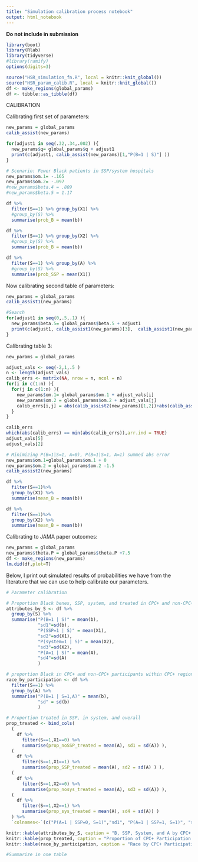 ```yaml
---
title: "Simulation calibration process notebook"
output: html_notebook
---
```


**Do not include in submission**

```r
library(boot)
library(Rlab)
library(tidyverse)
#library(ramify)
options(digits=3)

source("HSR_simulation_fn.R", local = knitr::knit_global())
source("HSR_param_calib.R", local = knitr::knit_global())
df <- make_regions(global_params)
df <- tibble::as_tibble(df)
```

CALIBRATION

Calibrating first set of parameters:

```r
new_params = global_params
calib_assist(new_params)

for(adjust1 in seq(.32,.34,.002) ){
  new_params$q= global_params$q + adjust1
  print(c(adjust1, calib_assist(new_params)[1,"P(B=1 | S)"] ))
}
```


```r
# Scenario: Fewer Black patients in SSP/system hospitals
new_params$om.1= -.165
new_params$om.2= -.097
#new_params$beta.4 = .809
#new_params$beta.5 = 1.17

df %>% 
  filter(S==1) %>% group_by(X1) %>% 
  #group_by(S) %>%
  summarise(prob_B = mean(b))

df %>% 
  filter(S==1) %>% group_by(X2) %>% 
  #group_by(S) %>%
  summarise(prob_B = mean(b))

df %>% 
  filter(S==1) %>% group_by(A) %>% 
  #group_by(S) %>%
  summarise(prob_SSP = mean(X1))

```

Now calibrating second table of parameters: 

```r
new_params = global_params
calib_assist1(new_params)

#Search
for(adjust1 in seq(0,.5,.1) ){
  new_params$beta.5= global_params$beta.5 + adjust1
  print(c(adjust1, calib_assist1(new_params)[3],  calib_assist1(new_params)[4]))
}

```

Calibrating table 3: 

```r
new_params = global_params

adjust_vals <- seq(-2,1,.5 )
n <- length(adjust_vals)
calib_errs <- matrix(NA, nrow = n, ncol = n)
for(i in c(1:n) ){
  for(j in c(1:n) ){
    new_params$om.1= global_params$om.1 + adjust_vals[i]
    new_params$om.2 = global_params$om.2 + adjust_vals[j]
    calib_errs[i,j] = abs(calib_assist2(new_params)[1,2])+abs(calib_assist2(new_params)[2,2])
  }
}

calib_errs
which(abs(calib_errs) == min(abs(calib_errs)),arr.ind = TRUE)
adjust_vals[5]
adjust_vals[2]

# Minimizing P(B=1|S=1, A=0), P(B=1|S=1, A=1) summed abs error
new_params$om.1=global_params$om.1 + 0
new_params$om.2 = global_params$om.2 -1.5
calib_assist2(new_params)

```

```r
df %>% 
  filter(S==1)%>%
  group_by(X1) %>% 
  summarise(mean_B = mean(b))

df %>% 
  filter(S==1)%>%
  group_by(X2) %>% 
  summarise(mean_B = mean(b))
```

Calibrating to JAMA paper outcomes: 

```r
new_params = global_params
new_params$theta.P = global_params$theta.P +7.5
df <- make_regions(new_params)
lm.did(df,plot=T)
```

Below, I print out simulated results of probabilities we have from the literature that we can use to help calibrate our parameters. 

```r
# Parameter calibration

# Proportion Black benes, SSP, system, and treated in CPC+ and non-CPC+ regions
attributes_by_S <- df %>% 
  group_by(S) %>% 
  summarise("P(B=1 | S)" = mean(b),
            "sd1"=sd(b),
            "P(SSP=1 | S)" = mean(X1),
            "sd2"=sd(X1),
            "P(system=1 | S)" = mean(X2),
            "sd3"=sd(X2),
            "P(A=1 | S)" = mean(A),
            "sd4"=sd(A)
            ) 

# proportion Black in CPC+ and non-CPC+ participants within CPC+ regions
race_by_participation <- df %>% 
  filter(S==1) %>% 
  group_by(A) %>%
  summarise("P(B=1 | S=1,A)" = mean(b),
            "sd" = sd(b)
            ) 

# Proportion treated in SSP, in system, and overall
prop_treated <- bind_cols(
  (
    df %>% 
      filter(S==1,X1==0) %>% 
      summarise(prop_noSSP_treated = mean(A), sd1 = sd(A)) ),
  (
    df %>% 
      filter(S==1,X1==1) %>% 
      summarise(prop_SSP_treated = mean(A), sd2 = sd(A) ) ),
  (
    df %>% 
      filter(S==1,X2==0) %>% 
      summarise(prop_nosys_treated = mean(A), sd3 = sd(A)) ),
  (
    df %>% 
      filter(S==1,X2==1) %>% 
      summarise(prop_sys_treated = mean(A), sd4 = sd(A)) )
  ) %>% 
  `colnames<-`(c("P(A=1 | SSP=0, S=1)","sd1", "P(A=1 | SSP=1, S=1)", "sd2","P(A=1| sys=0, S=1)", "sd3","P(A=1 | sys=1, S=1)","sd4"))

knitr::kable(attributes_by_S, caption = "B, SSP, System, and A by CPC+ or non-CPC+ region")
knitr::kable(prop_treated, caption = "Proportion of CPC+ Participation by System/SSP status")
knitr::kable(race_by_participation, caption = "Race by CPC+ Participation")

```


```r
#Summarize in one table

```


